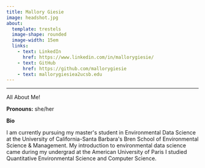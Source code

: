 ```yaml
---
title: Mallory Giesie 
image: headshot.jpg
about: 
  template: trestels
  image-shape: rounded
  image-width: 15em
  links:
    - text: LinkedIn
      href: https://www.linkedin.com/in/mallorygiesie/
    - text: GitHub
      href: https://github.com/mallorygiesie
    - text: mallorygiesiea2ucsb.edu
---
```


------------------------------------------------------------------------

All About Me!

**Pronouns:** she/her

**Bio**

I am currently pursuing my master\'s student in Environmental Data Science at the University of California-Santa Barbara\'s Bren School of Environmental Science & Management. My introduction to environmental data science came during my undergrad at the American University of Paris I studied Quantitative Environmental Science and Computer Science.
